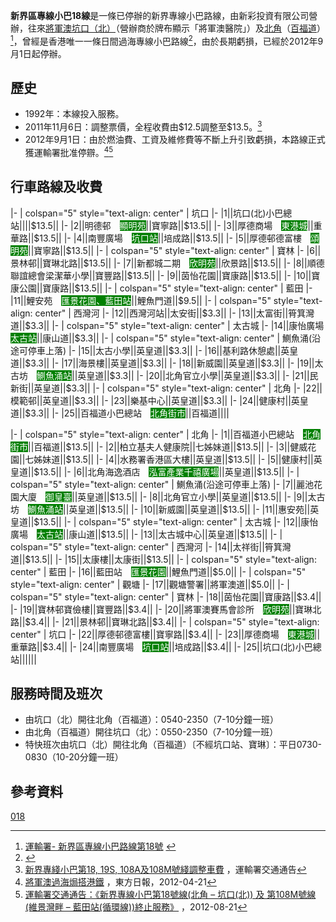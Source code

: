 {{Infobox Bus Route 
| image= [[File:NTMinibus18.JPG|280px]]
| number= 新界區專線小巴18線
| operator= 新彩投資有限公司
| garage= 
| length= 
| time= 
| start= [[坑口_(香港)|坑口]]（北）
| via= [[厚德邨|厚德邨]]、[[景林邨|景林邨]]、[[寶林邨|寶林邨]]、[[茵怡花園|茵怡花園]]、[[將軍澳隧道|將軍澳隧道]]、[[藍田站_(香港)|藍田站]]、[[東區海底隧道|東區海底隧道]]、[[西灣河|西灣河]]、[[太古城|太古]]、[[鰂魚涌|鰂魚涌]]
| end= [[北角|北角]]（[[百福道|百福道]]）
| level= 0540-2350
| level1= 0550-2350
| frequency= 7-10分鐘一班
| Other_route= [[新界區專線小巴19S線|新界區專線小巴19S線]]
| vehicle= [[豐田Coaster|豐田Coaster]]
| fare= $13.5
| section_fare_1= 過將軍澳隧道後往北角（百福道）：$9.5<br/>西灣河站往北角（百福道）：$3.3
| section_fare_2= 過東區海底隧道後往坑口（北）：$5.0<br/>茵怡花園往坑口（北）：$3.4
| bgcolor= green
| fontcolor= #00FF00
| compete= [[過海隧道巴士694線|過海隧道巴士694線]]<br/>[[港鐵|港鐵]]
}}

'''新界區專線小巴18線'''是一條已停辦的新界專線小巴路線，由新彩投資有限公司營辦，往來[[將軍澳|將軍澳]][[坑口_(北)_公共運輸交匯處|坑口（北）]]（營辦商於牌布顯示「將軍澳醫院」）及[[北角|北角]]（[[百福道|百福道]]）<ref>[http://www.td.gov.hk/tc/transport_in_hong_kong/public_transport/minibuses/green/gmb_online_guide/new_territories_gmb_routes/nt_18/index.html 運輸署- 新界區專線小巴路線第18號] {{webarchive|url=https://web.archive.org/web/20100620062731/http://www.td.gov.hk/tc/transport_in_hong_kong/public_transport/minibuses/green/gmb_online_guide/new_territories_gmb_routes/nt_18/index.html |date=2010-06-20 }}</ref>，曾經是香港唯一一條日間過海專線小巴路線<ref>{{Cite web |url=http://www.681busterminal.com/version2/index.php?fi=a201&id=229 |title=681巴士總站 - 新界專線小巴18線 |access-date=2010-06-08 |archive-date=2016-03-05 |archive-url=https://web.archive.org/web/20160305094223/http://www.681busterminal.com/version2/index.php?fi=a201&id=229 |dead-url=no }}</ref>，由於長期虧損，已經於2012年9月1日起停辦。

==歷史==
*1992年：本線投入服務。
*2011年11月6日：調整票價，全程收費由$12.5調整至$13.5。<ref>[http://www.td.gov.hk/tc/traffic_notices/index_id_27765.html 新界專綫小巴第18, 19S, 108A及108M號綫調整車費] {{Wayback|url=http://www.td.gov.hk/tc/traffic_notices/index_id_27765.html |date=20201204075431 }}，運輸署交通通告</ref>
*2012年9月1日：由於燃油費、工資及維修費等不斷上升引致虧損，本路線正式獲運輸署批准停辧。<ref>[http://orientaldaily.on.cc/cnt/news/20120421/00176_014.html 將軍澳過海焗搭港鐵] {{Wayback|url=http://orientaldaily.on.cc/cnt/news/20120421/00176_014.html |date=20191202052930 }}，東方日報，2012-04-21</ref><ref>[http://www.td.gov.hk/tc/traffic_notices/index_id_30802.html 運輸署交通通告：《新界專線小巴第18號線(北角 – 坑口(北)) 及 第108M號線(維景灣畔 – 藍田站(循環線))終止服務》] {{Wayback|url=http://www.td.gov.hk/tc/traffic_notices/index_id_30802.html |date=20160305013043 }}，2012-08-21</ref>

==行車路線及收費==
{{HkbusclassH
| type = 4
| title-bgcolor = #CCFFCC
| title-namecolor = black
| routedata = 新界專綫小巴18線　[[坑口（北）巴士總站|坑口(北)]]→[[北角（百福道）巴士總站|北角(百福道)]]〔過海線〕
| list-bgcolor = green
| list-namecolor = white
}}
|-
| colspan="5" style="text-align: center" | 坑口
|-
|1||坑口(北)小巴總站||||$13.5||
|-
|2||明德邨　<font color="white"><span style="background-color: green">顯明苑</span></font>||寶寧路||$13.5||
|-
|3||厚德商場　<font color="white"><span style="background-color: green">東港城</span></font>||重華路||$13.5||     
|-
|4||南豐廣場　<font color="white"><span style="background-color: green">坑口站</span></font>||培成路||$13.5||
|-
|5||厚德邨德富樓　<font color="white"><span style="background-color: green">頌明苑</span></font>||寶寧路||$13.5||   
|-
| colspan="5" style="text-align: center" | 寶林
|-
|6||景林邨||寶琳北路||$13.5||  
|-
|7||新都城二期　<font color="white"><span style="background-color: green">欣明苑</span></font>||欣景路||$13.5||
|-
|8||順德聯誼總會梁潔華小學||寶豐路||$13.5|| 
|-
|9||茵怡花園||寶康路||$13.5|| 
|-
|10||寶康公園||寶康路||$13.5|| 
|-
| colspan="5" style="text-align: center" | 藍田
|-
|11||鯉安苑　<font color="white"><span style="background-color: green">匯景花園、藍田站</span></font>||鯉魚門道||$9.5||
|-
| colspan="5" style="text-align: center" | 西灣河
|-
|12||西灣河站||太安街||$3.3|| 
|-
|13||太富街||筲箕灣道||$3.3||  
|-
| colspan="5" style="text-align: center" | 太古城
|-
|14||康怡廣場　<font color="white"><span style="background-color: green">太古站</span></font>||康山道||$3.3||  
|-
| colspan="5" style="text-align: center" | 鰂魚涌(沿途可停車上落)
|-
|15||太古小學||英皇道||$3.3|| 
|-
|16||基利路休憩處||英皇道||$3.3|| 
|-
|17||海景樓||英皇道||$3.3|| 
|-
|18||新威園||英皇道||$3.3|| 
|-
|19||太古坊　<font color="white"><span style="background-color: green">鰂魚涌站</span></font>||英皇道||$3.3|| 
|-
|20||北角官立小學||英皇道||$3.3|| 
|-
|21||民新街||英皇道||$3.3|| 
|-
| colspan="5" style="text-align: center" | 北角
|-
|22||模範邨||英皇道||$3.3|| 
|-
|23||樂基中心||英皇道||$3.3|| 
|-
|24||健康村||英皇道||$3.3|| 
|-
|25||百福道小巴總站　<font color="white"><span style="background-color: green">北角街市</span></font>||百福道|||| 
{{HkbusclassF}}

{{HkbusclassH
| type = 4
| title-bgcolor = #CCFFCC
| title-namecolor = black
| routedata = 新界專綫小巴18線　[[北角（百福道）巴士總站|北角(百福道)]]→[[坑口（北）巴士總站|坑口(北)]]〔過海線〕
| list-bgcolor = green
| list-namecolor = white
}}
|-
| colspan="5" style="text-align: center" | 北角
|-
|1||百福道小巴總站　<font color="white"><span style="background-color: green">北角街市</span></font>||百福道||$13.5||
|-
|2||柏立基夫人健康院||七姊妹道||$13.5||
|-
|3||健威花園||七姊妹道||$13.5||
|-
|4||水務署香港區大樓||英皇道||$13.5||
|-
|5||健康村||英皇道||$13.5||
|-
|6||北角海逸酒店　<font color="white"><span style="background-color: green">泓富產業千禧廣場</span></font>||英皇道||$13.5||
|-
| colspan="5" style="text-align: center" | 鰂魚涌(沿途可停車上落)
|-
|7||麗池花園大廈　<font color="white"><span style="background-color: green">御皇臺</span></font>||英皇道||$13.5||
|-
|8||北角官立小學||英皇道||$13.5||
|-
|9||太古坊　<font color="white"><span style="background-color: green">鰂魚涌站</span></font>||英皇道||$13.5||
|-
|10||新威園||英皇道||$13.5||
|-
|11||惠安苑||英皇道||$13.5||
|-
| colspan="5" style="text-align: center" | 太古城
|-
|12||康怡廣場　<font color="white"><span style="background-color: green">太古站</span></font>||康山道||$13.5|| 
|-
|13||太古城中心||英皇道||$13.5||
|-
| colspan="5" style="text-align: center" | 西灣河
|-
|14||太祥街||筲箕灣道||$13.5||
|-
|15||太康樓||太康街||$13.5|| 
|-
| colspan="5" style="text-align: center" | 藍田
|-
|16||藍田站　<font color="white"><span style="background-color: green">匯景花園</span></font>||鯉魚門道||$5.0||
|-
| colspan="5" style="text-align: center" | 觀塘
|-
|17||觀塘警署||將軍澳道||$5.0|| 
|-
| colspan="5" style="text-align: center" | 寶林
|-
|18||茵怡花園||寶康路||$3.4||  
|-
|19||寶林邨寶儉樓||寶豐路||$3.4||  
|-
|20||將軍澳賽馬會診所　<font color="white"><span style="background-color: green">欣明苑</span></font>||寶琳北路||$3.4||   
|-
|21||景林邨||寶琳北路||$3.4||  
|- 
| colspan="5" style="text-align: center" | 坑口
|-
|22||厚德邨德富樓||寶寧路||$3.4||    
|-      
|23||厚德商場　<font color="white"><span style="background-color: green">東港城</span></font>||重華路||$3.4||
|-
|24||南豐廣場　<font color="white"><span style="background-color: green">坑口站</span></font>||培成路||$3.4||
|- 
|25||坑口(北)小巴總站||||||
{{HkbusclassF}}

==服務時間及班次==
*由坑口（北）開往北角（百福道）：0540-2350（7-10分鐘一班）
*由北角（百福道）開往坑口（北）：0550-2350（7-10分鐘一班）
*特快班次由坑口（北）開往北角（百福道）〔不經坑口站、寶琳〕：平日0730-0830（10-20分鐘一班）

==參考資料==
{{reflist}}

[[Category:已取消小巴路線|018]]